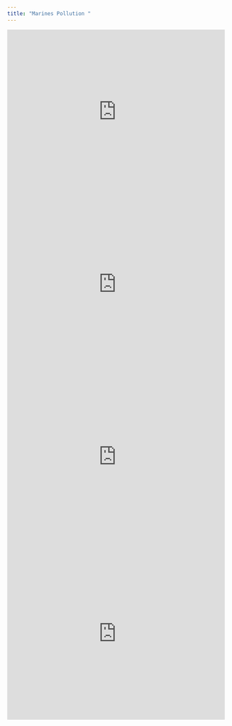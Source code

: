 ```yaml
---
title: "Marines Pollution "
---
```


```{=html}
<iframe height="400" width="100%" frameborder="no" src="https://has7k1-shuohang-xiao.shinyapps.io/quiz2/"> </iframe>
```
```{=html}
<iframe height="400" width="100%" frameborder="no" src="https://has7k1-shuohang-xiao.shinyapps.io/Wast/"> </iframe>
```
```{=html}
<iframe height="400" width="100%" frameborder="no" src="https://has7k1-shuohang-xiao.shinyapps.io/ppdnc/"> </iframe>
```
```{=html}
<iframe height="400" width="100%" frameborder="no" src="https://hahahah.shinyapps.io/maps/"> </iframe>
```
